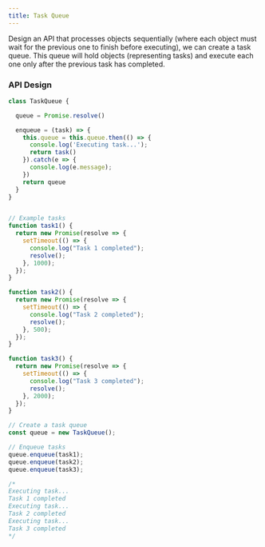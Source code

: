 ```yaml
---
title: Task Queue
---
```

Design an API that processes objects sequentially (where each object must wait for the previous one to finish before executing), we can create a task queue. This queue will hold objects (representing tasks) and execute each one only after the previous task has completed.

### API Design

```JavaScript
class TaskQueue {

  queue = Promise.resolve()

  enqueue = (task) => {
    this.queue = this.queue.then(() => {
      console.log('Executing task...');
      return task()
    }).catch(e => {
      console.log(e.message);
    })
    return queue
  }
}


// Example tasks
function task1() {
  return new Promise(resolve => {
    setTimeout(() => {
      console.log("Task 1 completed");
      resolve();
    }, 1000);
  });
}

function task2() {
  return new Promise(resolve => {
    setTimeout(() => {
      console.log("Task 2 completed");
      resolve();
    }, 500);
  });
}

function task3() {
  return new Promise(resolve => {
    setTimeout(() => {
      console.log("Task 3 completed");
      resolve();
    }, 2000);
  });
}

// Create a task queue
const queue = new TaskQueue();

// Enqueue tasks
queue.enqueue(task1);
queue.enqueue(task2);
queue.enqueue(task3);

/* 
Executing task...
Task 1 completed
Executing task...
Task 2 completed
Executing task...
Task 3 completed
*/
```